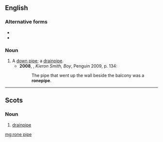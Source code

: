 ==English==

===Alternative forms===
* {{l|en|rone-pipe}}
* {{l|en|ronepipe}}

===Noun===
{{en-noun}}

# A [[down pipe]]; a [[drainpipe]].
#* '''2008''', {{w|James Kelman}}, ''Kieron Smith, Boy'', Penguin 2009, p. 134:
#*: The pipe that went up the wall beside the balcony was a '''ronepipe'''.

----

==Scots==

===Noun===
{{sco-noun}}

# [[drainpipe]]

[[mg:rone pipe]]